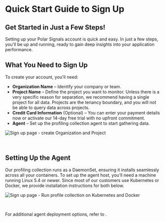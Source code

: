 
# Quick Start Guide to Sign Up

## Get Started in Just a Few Steps!

Setting up your Polar Signals account is quick and easy. In just a few steps, you'll be up and running, ready to gain deep insights into your application performance.

## What You Need to Sign Up

To create your account, you'll need:

* **Organization Name** – Identify your company or team.
* **Project Name** – Define the project you want to monitor. Unless there is a very specific reason for separation, we recommend having a single project for all data. Projects are the tenancy boundary, and you will not be able to query data across projects.
* **Credit Card Information** (Optional) – You can enter your payment details now or activate our 14-day free trial with no upfront commitment.
* **Agent** – Set up the profiling collection agent to start gathering data.
  
<BrowserWindow>

![Sign up page - create Organization and Project](../static/img/quick_start_1.png)

</BrowserWindow>

<br />

## Setting Up the Agent

Our profiling collection runs as a DaemonSet, ensuring it installs seamlessly across all your containers. To set up the agent host, you’ll need a machine running Linux 5.4 or newer. Since most of our customers use Kubernetes or Docker, we provide installation instructions for both below.

<BrowserWindow>
  
![Sign up page - Run profile collection on Kubernetes and Docker](../static/img/quick_start_2_new.png)

</BrowserWindow>

<br />

For additional agent deployment options, refer to .
